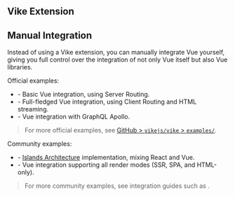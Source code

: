 
## Vike Extension

<UseUiFrameworkVikeExtensionHint uiFrameworkName="Vue" noQuote={true} />


## Manual Integration

Instead of using a Vike extension, you can manually integrate Vue yourself, giving you full control over the integration of not only Vue itself but also Vue libraries.

Official examples:
 - <Link href="/examples/vue" /> - Basic Vue integration, using <Link href="/server-routing">Server Routing</Link>.
 - <Link href="/examples/vue-full" /> - Full-fledged Vue integration, using <Link href="/client-routing">Client Routing</Link> and HTML streaming.
 - <Link href="/examples/graphql-apollo-vue" /> - Vue integration with GraphQL Apollo.

> For more official examples, see [GitHub > `vikejs/vike` > `examples/`](https://github.com/vikejs/vike/tree/main/examples).

Community examples:
 - <Example timestamp="2023.12" repo="luisfloat/vike-island-example" /> - [Islands Architecture](https://jasonformat.com/islands-architecture/) implementation, mixing React and Vue.
 - <Example timestamp="2022.08" repo="AaronBeaudoin/vite-plugin-ssr-example" /> - Vue integration supporting all <Link href="/render-modes">render modes</Link> (SSR, SPA, and HTML-only).

> For more community examples, see integration guides such as <Link href="/vue-query" />.

